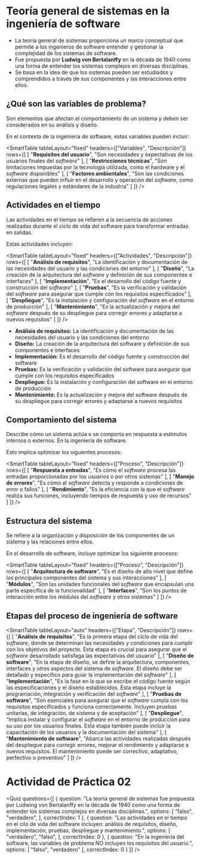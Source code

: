 # Teoría general de sistemas en la ingeniería de software

- La teoría general de sistemas proporciona un marco conceptual que permite a los ingenieros de software entender y gestionar la complejidad de los sistemas de software.
- Fue propuesta por **Ludwig von Bertalanffy** en la década de 1940 como una forma de entender los sistemas complejos en diversas disciplinas. 
- Se basa en la idea de que los sistemas pueden ser estudiados y comprendidos a través de sus componentes y las interacciones entre ellos.

## ¿Qué son las variables de problema?
Son elementos que afectan el comportamiento de un sistema y deben ser considerados en su análisis y diseño.

En el contexto de la ingeniería de software, estas variables pueden incluir:

<SmartTable
  tableLayout="fixed"
  headers={["Variables", "Descripción"]}
  rows={[
    [
      "**Requisitos del usuario**",
      "Son necesidades y expectativas de los usuarios finales del *software*"
    ],
    [
      "**Restricciones técnicas**",
      "Son limitaciones impuestas por la tecnología utilizada, como el hardware y el *software* disponibles"
    ],
    [
      "**Factores ambientales**",
      "Son las condiciones externas que pueden influir en el desarrollo y operación del *software*, como regulaciones legales y estándares de la industria"
    ]
  ]}
/>

## Actividades en el tiempo
Las actividades en el tiempo se refieren a la secuencia de acciones realizadas durante el ciclo de vida del software para transformar entradas en salidas. 

Estas actividades incluyen:

<SmartTable
  tableLayout="fixed"
  headers={["Actividades", "Descripción"]}
  rows={[
    [
      "**Análisis de requisitos**",
      "La identificación y documentación de las necesidades del usuario y las condiciones del entorno"
    ],
    [
      "**Diseño**",
      "La creación de la arquitectura del *software* y definición de sus componentes e interfaces"
    ],
    [
      "**Implementación**",
      "Es el desarrollo del código fuente y construcción del *software*"
    ],
    [
      "**Pruebas**",
      "Es la verificación y validación del *software* para asegurar que cumple con los requisitos especificados"
    ],
    [
      "**Despliegue**",
      "Es la instalación y configuración del *software* en el entorno de producción"
    ],
    [
      "**Mantenimiento**",
      "Es la actualización y mejora del *software* después de su despliegue para corregir errores y adaptarse a nuevos requisitos"
    ]
  ]}
/>


- **Análisis de requisitos:** La identificación y documentación de las necesidades del usuario y las condiciones del entorno
- **Diseño:** La creación de la arquitectura del software y definición de sus componentes e interfaces
- **Implementación:** Es el desarrollo del código fuente y construcción del software
- **Pruebas:** Es la verificación y validación del software para asegurar que cumple con los requisitos especificados
- **Despliegue:** Es la instalación y configuración del software en el entorno de producción
- **Mantenimiento:** Es la actualización y mejora del software después de su despliegue para corregir errores y adaptarse a nuevos requisitos

## Comportamiento del sistema
Describe cómo un sistema actúa o se comporta en respuesta a estímulos internos o externos. En la ingeniería de software.

Esto implica optimizar los siguientes procesos:

<SmartTable
  tableLayout="fixed"
  headers={["Proceso", "Descripción"]}
  rows={[
    [
      "**Respuesta a entradas**",
      "Es cómo el *software* procesa las entradas proporcionadas por los usuarios o por otros sistemas"
    ],
    [
      "**Manejo de errores**",
      "Es cómo el *software* detecta y responde a condiciones de error o fallos"
    ],
    [
      "**Rendimiento**",
      "Es la eficiencia con la que el *software* realiza sus funciones, incluyendo tiempos de respuesta y uso de recursos"
    ]
  ]}
/>

## Estructura del sistema
Se refiere a la organización y disposición de los componentes de un sistema y las relaciones entre ellos.

En el desarrollo de software, incluye optimizar los siguiente procesos:

<SmartTable
  tableLayout="fixed"
  headers={["Proceso", "Descripción"]}
  rows={[
    [
      "**Arquitectura de software**",
      "Es el diseño de alto nivel que define los principales componentes del sistema y sus interacciones"
    ],
    [
      "**Módulos**",
      "Son las unidades funcionales del *software* que encapsulan una parte específica de la funcionalidad"
    ],
    [
      "**Interfaces**",
      "Son los puntos de interacción entre los módulos del *software* y otros sistemas"
    ]
  ]}
/>

## Etapas del proceso de ingeniería de software

<SmartTable
  tableLayout="auto"
  headers={["Etapa", "Descripción"]}
  rows={[
    [
      "**Análisis de requisitos**",
      "Es la primera etapa del ciclo de vida del *software*, donde se determinan las necesidades y condiciones para cumplir con los objetivos del proyecto. Esta etapa es crucial para asegurar que el *software* desarrollado satisfaga las expectativas del usuario"
    ],
    [
      "**Diseño de software**",
      "En la etapa de diseño, se define la arquitectura, componentes, interfaces y otros aspectos del sistema de *software*. El diseño debe ser detallado y específico para guiar la implementación del *software*"
    ],
    [
      "**Implementación**",
      "Es la fase en la que se escribe el código fuente según las especificaciones y el diseño establecidos. Esta etapa incluye la programación, integración y verificación del *software*"
    ],
    [
      "**Pruebas de software**",
      "Son esenciales para asegurar que el *software* cumpla con los requisitos especificados y funciona correctamente. Incluyen pruebas unitarias, de integración, de sistema y de aceptación"
    ],
    [
      "**Despliegue**",
      "Implica instalar y configurar el *software* en el entorno de producción para su uso por los usuarios finales. Esta etapa también puede incluir la capacitación de los usuarios y la documentación del sistema"
    ],
    [
      "**Mantenimiento de software**",
      "Abarca las actividades realizadas después del despliegue para corregir errores, mejorar el rendimiento y adaptarse a nuevos requisitos. El mantenimiento puede ser correctivo, adaptativo, perfectivo o preventivo"
    ]
  ]}
/>


# Actividad de Práctica 02

<Quiz questions={[
	{
		question: "La teoría general de sistemas fue propuesta por Ludwing von Bertalanffy en la década de 1940 como una forma de entender los sistemas complejos en diversas disciplinas.",
		options: [
			"falso",
			"verdadero",
		],
		correctIndex: 1
	},
    {
        question: "Las actividades en el tiempo en el cilo de vida del software incluyen: análisis de requisitos, diseño, implementación, pruebas, despliegue y mantenimiento.",
        options: [
			"verdadero",
			"falso",
		],
		correctIndex: 0
    },
    {
        question: "En la ingeniería del software, las variables de problema NO incluyen los requisitos del usuario.",
        options: [
            "falso",
            "verdadero"
        ],
        correctIndex: 0
    }
]} />

